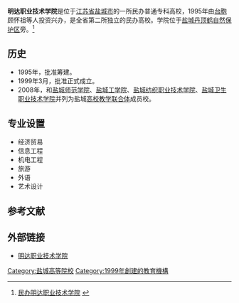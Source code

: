 {{高校
| name =明达职业技术学院
| image =
| logo =
| motto =
| rector =
| type = 民办
| established =1999年
| location = [[中华人民共和国|中华人民共和国]][[江苏省|江苏省]][[盐城市|盐城市]]
| students =
| staff =
| campus =
| address =盐城市射阳经济开发区东首
| telephone =0515-82314618
| area =800亩
| sports =
| website =http://www.mdut.cn
}}
'''明达职业技术学院'''是位于[[江苏省|江苏省]][[盐城市|盐城市]]的一所民办普通专科高校，1995年由[[台胞|台胞]]顾怀祖等人投资兴办，是全省第二所独立的民办高校。学院位于[[盐城丹顶鹤自然保护区|盐城丹顶鹤自然保护区]]旁。<ref>[http://www.mdu.edu.cn/default.php?mod=article&do=detail&tid=2893 民办明达职业技术学院] {{webarchive|url=https://web.archive.org/web/20100718134541/http://www.mdu.edu.cn/default.php?mod=article&do=detail&tid=2893 |date=2010-07-18 }}</ref>

== 历史 ==
*1995年，批准筹建。
*1999年3月，批准正式成立。
*2008年，和[[盐城师范学院|盐城师范学院]]、[[盐城工学院|盐城工学院]]、[[盐城纺织职业技术学院|盐城纺织职业技术学院]]、[[盐城卫生职业技术学院|盐城卫生职业技术学院]]并列为盐城[[高校教学联合体|高校教学联合体]]成员校。
== 专业设置 ==
* 经济贸易
* 信息工程
* 机电工程
* 旅游
* 外语
* 艺术设计
== 参考文献 ==
{{reflist}}
== 外部链接 ==
* [http://www.mdut.cn 明达职业技术学院] {{Wayback|url=http://www.mdut.cn/ |date=20200509163430 }}

{{Univ-stub}}

{{江苏高等院校|nocat}}
{{民办大学}}
{{江苏各地区高校教学联合体|nocat}}
[[Category:盐城高等院校|Category:盐城高等院校]]
[[Category:1999年創建的教育機構|Category:1999年創建的教育機構]]